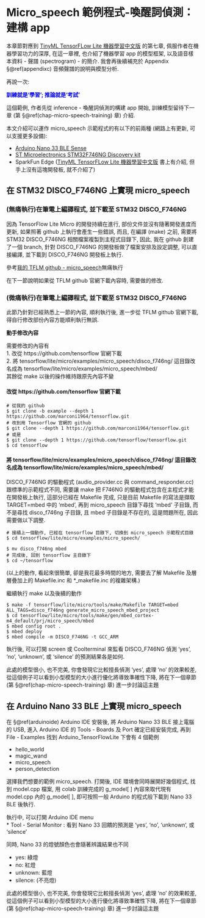 # Micro_speech 範例程式-喚醒詞偵測：建構 app {#chap-micro-speech-inference}


本章節對應到 [TinyML TensorFLow Lite 機器學習中文版](https://www.books.com.tw/products/0010865580) 的第七章, 佩服作者在機器學習功力的深厚, 在這一章裡, 也介紹了機器學習 app 的模型框架, 以及語音樣本資料 - 聲譜 (spectrogram) - 的簡介. 我會再後續補充於 Appendix §\@ref(appendixc) 音頻聲譜的說明與模型分析.

<div align="center">
再說一次:   
  
<span style="color:blue">
**訓練就是‘學習’; 推論就是‘考試’**</span>
</div>

這個範例, 作者先從 inference - 喚醒詞偵測的構建 app 開始, 訓練模型留待下一章 (第 §\@ref(chap-micro-speech-training) 章) 介紹.

本文介紹可以運作 micro_speech 示範程式的有以下的前兩種 (網路上有更新, 可以支援更多設備):  

* [Arduino Nano 33 BLE Sense](#arduino_nano33_micro_speech)  
* [ST Microelectronics STM32F746NG Discovery kit](#disco_f746ng_micro_speech)  
* SparkFun Edge ([TinyML TensorFLow Lite 機器學習中文版](https://www.books.com.tw/products/0010865580) 書上有介紹, 但手上沒有這塊開發板, 就不介紹了)   


<a id="disco_f746ng_micro_speech"></a>  

## 在 STM32 DISCO_F746NG 上實現 micro_speech {#disco-f746ng-micro-speech}  

### (無痛執行)在筆電上編譯程式, 並下載至 STM32 DISCO_F746NG

因為 TensorFlow Lite Micro 的開發持續在進行, 部份文件並沒有隨著開發進度而更新, 如果照著 github 上執行會產生一些錯誤, 而且, 在編譯 (make) 之前, 需要將 STM32 DISCO_F746NG 相關檔案複製到主程式目錄下, 因此, 我在 github 創建了一個 branch, 針對 DISCO_F746NG 的開發板做了檔案安排及設定調整, 可以直接編譯, 並下載到 DISCO_F746NG 開發板上執行. 

參考[我的 TFLM github - micro_speech](https://github.com/marconi1964/tensorflow/blob/example/tensorflow/lite/micro/examples/micro_speech/disco_f746ng/README_disco_f746ng.md)無痛執行


在下一節說明如果從 TFLM github 官網下載內容時, 需要做的修改.

### (微痛執行)在筆電上編譯程式, 並下載至 STM32 DISCO_F746NG
此節乃針對已經熟悉上一節的內容, 順利執行後, 進一步從 TFLM github 官網下載, 得自行修改部份內容方能順利執行無誤.

**動手修改內容**

需要修改的內容有  
1. 改從 https://github.com/tensorflow 官網下載  
2. 將 tensorflow/lite/micro/examples/micro_speech/disco_f746ng/ 這目錄改名成為 tensorflow/lite/micro/examples/micro_speech/mbed/   
其餘從 make 以後的操作維持跟原先內容不變

#### 改從 https://github.com/tensorflow 官網下載

```
# 從我的 github
$ git clone -b example --depth 1 https://github.com/marconi1964/tensorflow.git
# 改到用 Tensorflow 官網的 github
$ git clone --depth 1 https://github.com/marconi1964/tensorflow.git
# 或是
$ git clone --depth 1 https://github.com/tensorflow/tensorflow.git
$ cd tensorflow
```

#### 將 tensorflow/lite/micro/examples/micro_speech/disco_f746ng/ 這目錄改名成為 tensorflow/lite/micro/examples/micro_speech/mbed/ {#micro-speech-deployment}

DISCO_F746NG 的驅動程式 (audio_provider.cc 與 command_responder.cc) 跟標準的示範程式不同, 需要讓 make 把 F746NG 的驅動程式包含在主程式才能在開發板上執行, 這部分已經在 Makefile 完成, 只是目前 Makefile 的寫法是擷取 TARGET=mbed 中的 'mbed', 再到 micro_speech 目錄下尋找 'mbed' 子目錄, 而不是尋找 disco_f746ng 子目錄, 且 mbed 子目錄是不存在的, 這是問題所在, 因此需要做以下調整.


```
# 接續上一個動作, 已經在 tensorflow 目錄下, 切換到 micro_speech 示範程式目錄
$ cd tensorflow/lite/micro/examples/micro_speech/

$ mv disco_f746ng mbed
# 完成後, 回到 tensorflow 主目錄下
$ cd ~/tensorflow
```

(以上的動作, 看起來很簡單, 卻是我花最多時間的地方, 需要去了解 Makefile 及層層疊加上的 Makefile.inc 和 *_makefile.inc 的複雜架構.)  


繼續執行 make 以及後續的動作

```
$ make -f tensorflow/lite/micro/tools/make/Makefile TARGET=mbed ALL_TAGS=disco_f746ng generate_micro_speech_mbed_project
$ cd tensorflow/lite/micro/tools/make/gen/mbed_cortex-m4_default/prj/micro_speech/mbed
$ mbed config root .
$ mbed deploy
$ mbed compile -m DISCO_F746NG -t GCC_ARM
```

執行後, 可以打開 screen 或 Coolterminal 來監看 DISCO_F746NG 偵測 'yes', 'no', 'unknown', 或 'silence' 的預測結果各是如何.

此處的模型很小, 也不完美, 你會發現它比較擅長偵測 'yes', 處理 'no' 的效果較差, 從這個例子可以看到小型模型的大小進行優化將導致準確性下降, 將在下一個章節  (第 §\@ref(chap-micro-speech-training) 章)  進一步討論這主題


<a id="arduino_nano33_micro_speech"></a>  

## 在 Arduino Nano 33 BLE 上實現 micro_speech {#disco-nano33-micro-speech}

在 §\@ref(arduinoide) Arduino IDE 安裝後, 將 Arduino Nano 33 BLE 接上電腦的 USB, 進入 Arduino IDE 的 Tools - Boards 及 Port 確定已經安裝完成, 再到 File - Examples 找到 Arduino_TensorFlowLite 下會有 4 個範例  

* hello_world  
* magic_wand  
* micro_speech  
* person_detection  

選擇我們想要的範例 micro_speech. 打開後, IDE 環境會同時展開好幾個程式, 找到 model.cpp 檔案, 用 colab 訓練完成的 g_model[ ] 內容來取代現有 model.cpp 內的 g_model[ ], 即可按照一般 Arduino 的程式般下載到 Nano 33 BLE 後執行.


執行中, 可以打開 Arduino IDE menu   
* Tool - Serial Monitor : 看到 Nano 33 回饋的預測是 'yes', 'no', 'unknown', 或 'silence'

同時, Nano 33 的燈號顏色也會隨著辨識結果也不同  

* yes: 綠燈
* no: 紅燈
* unknown: 藍燈
* silence: (不亮燈)

此處的模型很小, 也不完美, 你會發現它比較擅長偵測 'yes', 處理 'no' 的效果較差, 從這個例子可以看到小型模型的大小進行優化將導致準確性下降, 將在下一個章節  (第 §\@ref(chap-micro-speech-training) 章)  進一步討論這主題
